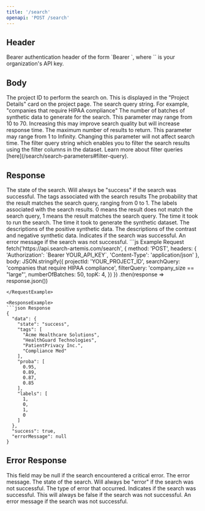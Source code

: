 ```yaml
---
title: '/search'
openapi: 'POST /search'
---
```


## Header

<ParamField header="Authorization" type="string"  required>
  Bearer authentication header of the form `Bearer <API_KEY>`, where `<API_KEY>` is your organization's API key.
</ParamField>

## Body

<ParamField query="projectId" type="string" required>
  The project ID to perform the search on. This is displayed in the "Project Details" card on the project page.
</ParamField>

<ParamField query="searchQuery" type="string" required>
  The search query string. For example, "companies that require HIPAA compliance"
</ParamField>

<ParamField query="numberOfBatches" type="integer" minimum="10" maximum="70" required>
  The number of batches of synthetic data to generate for the search. This parameter may range from 10 to 70. Increasing this may improve search quality but will increase response time.
</ParamField>

<ParamField query="topK" type="integer" required>
  The maximum number of results to return. This parameter may range from 1 to Infinity. Changing this parameter will not affect search time.
</ParamField>

<ParamField query="filterQuery" type="string">
  The filter query string which enables you to filter the search results using the filter columns in the dataset. Learn more about filter queries [here](/search/search-parameters#filter-query).
</ParamField>


## Response

<ResponseField name="data" type="object">
  <Expandable title="properties">
  <ResponseField name="state" type="string">
      The state of the search. Will always be "success" if the search was successful.
    </ResponseField>
    <ResponseField name="tags" type="string[]">
      The tags associated with the search results 
    </ResponseField>
    <ResponseField name="proba" type="number[]">
      The probability that the result matches the search query, ranging from 0 to 1.
    </ResponseField>
    <ResponseField name="labels" type="(0|1)[]">
      The labels associated with the search results. 0 means the result does not match the search query, 1 means the result matches the search query.
    </ResponseField>
    <ResponseField name="inference_time" type="number">
      The time it took to run the search.
    </ResponseField>
    <ResponseField name="dataset_time" type="number">
      The time it took to generate the synthetic dataset.
    </ResponseField>
    <ResponseField name="positive_descriptions" type="string[]">
      The descriptions of the positive synthetic data.
    </ResponseField>
    <ResponseField name="contrast_and_negative_descriptions" type="string[]">
      The descriptions of the contrast and negative synthetic data.
    </ResponseField>
  </Expandable>
</ResponseField>
<ResponseField name="success" type="boolean">
  Indicates if the search was successful.
</ResponseField>
<ResponseField name="errorMessage" type="string | null">
  An error message if the search was not successful.
</ResponseField>

<RequestExample>
```js Example Request
fetch('https://api.search-artemis.com/search', {
  method: 'POST',
  headers: {
    'Authorization': `Bearer YOUR_API_KEY`,
    'Content-Type': 'application/json'
  },
  body: JSON.stringify({
    projectId: 'YOUR_PROJECT_ID',
    searchQuery: 'companies that require HIPAA compliance',
    filterQuery: 'company_size == "large"',
    numberOfBatches: 50,
    topK: 4,
  })
})
.then(response => response.json())

```
</RequestExample>

<ResponseExample>
```json Response
{
  "data": {
    "state": "success",
    "tags": [
      "Acme Healthcare Solutions",
      "HealthGuard Technologies",
      "PatientPrivacy Inc.",
      "Compliance Med"
    ],
    "proba": [
      0.95,
      0.89,
      0.87,
      0.85
    ],
    "labels": [
      1,
      0,
      1,
      0
    ]
  },
  "success": true,
  "errorMessage": null
}
```
</ResponseExample>

## Error Response

<ResponseField name="data" type="object | null">
This field may be null if the search encountered a critical error.
  <Expandable title="properties">
  <ResponseField name="error" type="string">
      The error message.
    </ResponseField>
    <ResponseField name="state" type="string">
      The state of the search. Will always be "error" if the search was not successful.
    </ResponseField>
    <ResponseField name="error_type" type="no_bearer_token | invalid_bearer_token | api_key_not_set | invalid_api_key | metadata_not_found | filter_columns_not_found | filter_query_error | dataset_embedding_not_found | dataset_tag_not_found | dataset_empty">
      The type of error that occurred.
    </ResponseField>
  </Expandable>
</ResponseField>
<ResponseField name="success" type="boolean">
  Indicates if the search was successful. This will always be false if the search was not successful.
</ResponseField>
<ResponseField name="errorMessage" type="string | null">
  An error message if the search was not successful.
</ResponseField>

